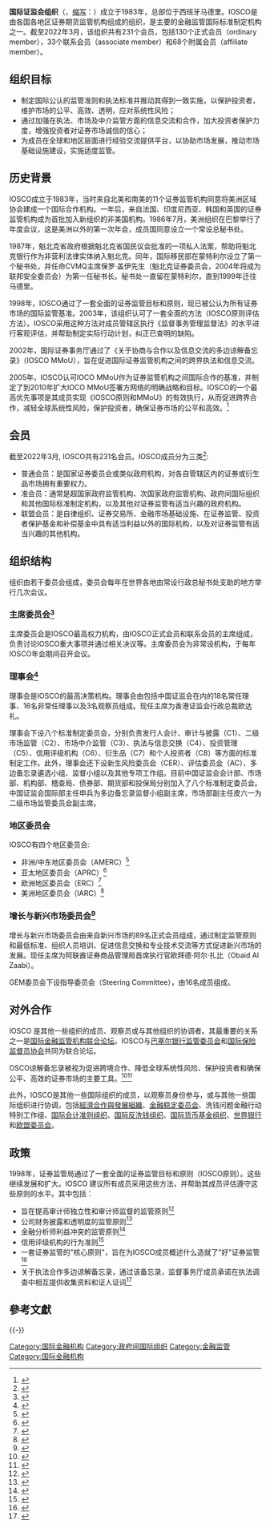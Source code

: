 {{NoteTA
|1 = zh-cn:经济合作与发展组织;zh-tw:經濟合作暨發展組織;
}}
{{Infobox Organisation
| name = 国际证监会组织
| native_name = International Organization of Securities Commissions
| image = 
| image_border = 
| size = 128px
| abbreviation = IOSCO
| motto = 
| formation = {{start date|1983|04}}
| extinction = 
| type = 国际组织
| status = 
| purpose = 制定、实施和促进遵守国际公认的证券监管标准<ref name="about">{{cite web|url=https://www.iosco.org/about/?subsection=about_iosco|title=About the IOSCO|publisher=IOSCO|accessdate=2021-02-05|dead-url=no|archive-date=2019-10-02|archive-url=https://web.archive.org/web/20191002144816/https://www.iosco.org/about/?subsection=about_iosco}}</ref>
| headquarters = {{SPA}}[[马德里|马德里]]
| location = 
| region_served = 
| membership = 227
| membership_year = 2021年2月
| leader_title = [[秘书长|秘书长]]
| leader_name = Paul P. Andrews
| main_organ = 
| parent_organisation = 
| affiliations = 
| num_staff = 30
| num_volunteers = 
| budget = 
| website = {{URL|iosco.org}}
}}
'''国际证监会组织'''（{{lang-en|International Organization of Securities Commissions}}，[[缩写|缩写]]：{{lang|en|'''IOSCO'''}}）成立于1983年，总部位于西班牙马德里。IOSCO是由各国各地区证券期货监管机构组成的组织，是主要的金融监管国际标准制定机构之一。截至2022年3月，该组织共有231个会员，包括130个正式会员（ordinary member），33个联系会员（associate member）和68个附属会员（affiliate member）。

== 组织目标 ==

* 制定国际公认的监管准则和执法标准并推动其得到一致实施，以保护投资者，维护市场的公平、高效、透明，应对系统性风险；
* 通过加强在执法、市场及中介监管方面的信息交流和合作，加大投资者保护力度，增强投资者对证券市场诚信的信心；
* 为成员在全球和地区层面进行经验交流提供平台，以协助市场发展，推动市场基础设施建设，实施适度监管。

== 历史背景 ==
IOSCO成立于1983年，当时来自北美和南美的11个证券监管机构同意将美洲区域协会建成一个国际合作机构。一年后，来自法国、印度尼西亚、韩国和英国的证券监管机构成为首批加入新组织的非美国机构。1986年7月，美洲组织在巴黎举行了年度会议，这是美洲以外的第一次年会，成员国同意设立一个常设总秘书处。

1987年，魁北克省政府根据魁北克省国民议会批准的一项私人法案，帮助将魁北克银行作为非营利法律实体纳入魁北克。同年，国际移民部在蒙特利尔设立了第一个秘书处，并任命CVMQ主席保罗·盖伊先生（魁北克证券委员会，2004年将成为联邦安全委员会）为第一任秘书长。秘书处一直留在蒙特利尔，直到1999年迁往马德里。

1998年，IOSCO通过了一套全面的证券监管目标和原则，现已被公认为所有证券市场的国际监管基准。2003年，该组织认可了一套全面的方法（IOSCO原则评估方法）。IOSCO采用这种方法对成员管辖区执行《监督事务管理监督法》的水平进行客观评估，并帮助制定实际行动计划，纠正已查明的缺陷。

2002年，国际证券事务厅通过了《关于协商与合作以及信息交流的多边谅解备忘录》（IOSCO MMoU），旨在促进国际证券监管机构之间的跨界执法和信息交流。

2005年，IOSCO认可IOCO MMoU作为证券监管机构之间国际合作的基准，并制定了到2010年扩大IOCO MMoU签署方网络的明确战略和目标。IOSCO的一个最高优先事项是其成员实现《IOSCO原则和MMoU》的有效执行，从而促进跨界合作，减轻全球系统性风险，保护投资者，确保证券市场的公平和高效。<ref>{{Cite web|title=about_iosco|url=https://www.iosco.org/about/?subsection=about_iosco|accessdate=2021-02-05|author=|date=|format=|publisher=IOSCO|language=|archive-date=2019-10-02|archive-url=https://web.archive.org/web/20191002144816/https://www.iosco.org/about/?subsection=about_iosco|dead-url=no}}</ref>

== 会员 ==
截至2022年3月, IOSCO共有231名会员。IOSCO成员分为三类<ref>{{Cite web|title=IOSCO Categories & Contributions of Members|url=http://www.iosco.org/about/index.cfm?section=categories|last=IOSCO|access-date=2022-03-05|dead-url=no|archive-date=2019-04-10|archive-url=https://web.archive.org/web/20190410095410/https://www.iosco.org/about/index.cfm?section=categories}}</ref>:

* 普通会员：是国家证券委员会或类似政府机构，对各自管辖区内的证券或衍生品市场拥有重要权力。
* 准会员：通常是超国家政府监管机构、次国家政府监管机构、政府间国际组织和其他国际标准制定机构，以及其他对证券监管有适当兴趣的政府机构。
* 联盟会员：是自律组织、证券交易所、金融市场基础设施、在证券监管、投资者保护基金和补偿基金中具有适当利益以外的国际机构，以及对证券监管有适当兴趣的其他机构。

== 组织结构 ==
组织由若干委员会组成，委员会每年在世界各地由常设行政总秘书处支助的地方举行几次会议。

=== 主席委员会<ref>{{Cite web|title=Presidents Committee|url=https://www.iosco.org/about/?subsection=display_committee&cmtid=1|accessdate=2021-02-05|author=|date=|format=|publisher=IOSCO|language=|archive-date=2020-11-30|archive-url=https://web.archive.org/web/20201130230648/https://www.iosco.org/about/?subsection=display_committee&cmtid=1|dead-url=no}}</ref> ===
主席委员会是IOSCO最高权力机构，由IOSCO正式会员和联系会员的主席组成，负责讨论IOSCO重大事项并通过相关决议等。主席委员会为非常设机构，于每年IOSCO年会期间召开会议。

=== 理事会<ref>{{Cite web|title=IOSCO Board|url=https://www.iosco.org/about/?subsection=display_committee&cmtid=11|accessdate=2021-02-05|author=|date=|format=|publisher=IOSCO|language=|archive-date=2021-02-09|archive-url=https://web.archive.org/web/20210209150459/https://www.iosco.org/about/?subsection=display_committee&cmtid=11|dead-url=no}}</ref> ===
理事会是IOSCO的最高决策机构。理事会由包括中国证监会在内的18名常任理事、16名非常任理事以及3名观察员组成。现任主席为香港证监会行政总裁欧达礼。

理事会下设八个标准制定委员会，分别负责发行人会计、审计与披露（C1）、二级市场监管（C2）、市场中介监管（C3）、执法与信息交换（C4）、投资管理（C5）、信用评级机构（C6）、衍生品（C7）和个人投资者（C8）等方面的标准制定工作。此外，理事会还下设新生风险委员会（CER）、评估委员会（AC）、多边备忘录遴选小组、监督小组以及其他专项工作组。目前中国证监会会计部、市场部、机构部、稽查局、债券部、期货部和投保局分别加入了八个标准制定委员会。中国证监会国际部主任申兵为多边备忘录监督小组副主席，市场部副主任皮六一为二级市场监管委员会副主席。

=== 地区委员会 ===
IOSCO有四个地区委员会:

* 非洲/中东地区委员会（AMERC）<ref>{{Cite web|title=Africa / Middle-East Regional Committee|url=https://www.iosco.org/about/?subsection=display_committee&cmtid=7|accessdate=2021-02-05|author=|date=|format=|publisher=IOSCO|language=|archive-date=2020-10-30|archive-url=https://web.archive.org/web/20201030034733/https://www.iosco.org/about/?subsection=display_committee&cmtid=7|dead-url=no}}</ref>
* 亚太地区委员会（APRC）<ref>{{Cite web|title=Asia-Pacific Regional Committee|url=https://www.iosco.org/about/?subsection=display_committee&cmtid=6|accessdate=2021-02-05|author=|date=|format=|publisher=IOSCO|language=|archive-date=2021-02-10|archive-url=https://web.archive.org/web/20210210120100/https://www.iosco.org/about/?subsection=display_committee&cmtid=6|dead-url=no}}</ref>
* 欧洲地区委员会（ERC）<ref>{{Cite web|title=European Regional Committee|url=https://www.iosco.org/about/?subsection=display_committee&cmtid=4|accessdate=2021-02-05|author=|date=|format=|publisher=IOSCO|language=|archive-date=2020-11-30|archive-url=https://web.archive.org/web/20201130225354/https://www.iosco.org/about/?subsection=display_committee&cmtid=4|dead-url=no}}</ref>
* 美洲地区委员会（IARC）<ref>{{Cite web|title=Inter-American Regional Committee|url=https://www.iosco.org/about/?subsection=display_committee&cmtid=9|accessdate=2021-02-05|author=|date=|format=|publisher=IOSCO|language=|archive-date=2021-02-09|archive-url=https://web.archive.org/web/20210209160717/https://www.iosco.org/about/?subsection=display_committee&cmtid=9|dead-url=no}}</ref>

=== 增长与新兴市场委员会<ref>{{Cite web|title=Growth and Emerging Markets Committee|url=https://www.iosco.org/about/?subsection=display_committee&cmtid=8|accessdate=2021-02-05|author=|date=|format=|publisher=IOSCO|language=|archive-date=2020-09-01|archive-url=https://web.archive.org/web/20200901094503/https://www.iosco.org/about/?subsection=display_committee&cmtid=8|dead-url=no}}</ref> ===
增长与新兴市场委员会由来自新兴市场的89名正式会员组成，通过制定监管原则和最低标准、组织人员培训、促进信息交换和专业技术交流等方式促进新兴市场的发展。现任主席为阿联酋证券商品管理局首席执行官欧拜德·阿尔·扎比（Obaid Al Zaabi）。

GEM委员会下设指导委员会（Steering Committee），由16名成员组成。

== 对外合作 ==
IOSCO 是其他一些组织的成员、观察员或与其他组织的协调者。其最重要的关系之一是[[国际金融监管机构联合论坛|国际金融监管机构联合论坛]]。IOSCO与[[巴塞尔银行监管委员会|巴塞尔银行监管委员会]]和[[国际保险监督员协会|国际保险监督员协会]]共同为联合论坛。

OSCO谅解备忘录被视为促进跨境合作、降低全球系统性风险、保护投资者和确保公平、高效的证券市场的主要工具。<ref>{{Cite web|title=Multilateral Memorandum of Understanding Concerning Consultation and Co-operation and the Exchange of Information|url=http://www.iosco.org/library/pubdocs/pdf/IOSCOPD126.pdf|date=May 2002|last=IOSCO|access-date=2021-02-05|archive-date=2020-10-19|archive-url=https://web.archive.org/web/20201019221230/https://www.iosco.org/library/pubdocs/pdf/IOSCOPD126.pdf|dead-url=no}}</ref><ref>{{Cite web|title=List of Signatories to the IOSCO Multilateral Memorandum of Understanding|url=http://www.iosco.org/library/index.cfm?section=mou_siglist|last=IOSCO|access-date=2021-02-05|archive-date=2009-05-10|archive-url=https://web.archive.org/web/20090510212911/http://www.iosco.org/library/index.cfm?section=mou_siglist|dead-url=yes}}</ref>

此外，IOSCO是其他一些国际组织的成员，以观察员身份参与，或与其他一些国际组织进行协调，包括[[經濟合作與發展組織|經濟合作與發展組織]]、[[金融稳定委员会|金融稳定委员会]]、洗钱问题金融行动特别工作组、[[国际会计准则组织|国际会计准则组织]]、[[国际反洗钱组织|国际反洗钱组织]]、[[国际货币基金组织|国际货币基金组织]]、[[世界银行|世界银行]]和[[欧盟委员会|欧盟委员会]]。

== 政策 ==
1998年，证券监管局通过了一套全面的证券监管目标和原则（IOSCO原则）。这些继续发展和扩大。IOSCO 建议所有成员采用这些方法，并帮助其成员评估遵守这些原则的水平。其中包括：

* 旨在提高审计师独立性和审计师监督的监管原则<ref>{{Cite web|title=Principles for Auditor Oversight|url=http://www.iosco.org/library/pubdocs/pdf/IOSCOPD134.pdf|date=Oct 2002|last=IOSCO|publisher=IOSCO Technical Committee|access-date=2021-02-05|archive-date=2016-03-03|archive-url=https://web.archive.org/web/20160303232557/http://www.iosco.org/library/pubdocs/pdf/IOSCOPD134.pdf|dead-url=no}}</ref>
* 公司财务披露和透明度的监管原则<ref>{{Cite web|title=Principles for Ongoing Disclosure and Material Development Reporting by Listed Entities|url=http://www.iosco.org/library/pubdocs/pdf/IOSCOPD132.pdf|date=Oct 2002|last=IOSCO|publisher=IOSCO Technical Committee|access-date=2021-02-05|archive-date=2016-03-03|archive-url=https://web.archive.org/web/20160303232552/http://www.iosco.org/library/pubdocs/pdf/IOSCOPD132.pdf|dead-url=no}}</ref>
* 金融分析师利益冲突的监管原则<ref>{{Cite web|title=Statement Of Principles For Addressing Sell-Side Securities Analyst Conflicts Of Interest|url=http://www.iosco.org/library/pubdocs/pdf/IOSCOPD150.pdf|date=25 Sep 2003|last=IOSCO|publisher=IOSCO Technical Committee|access-date=2021-02-05|archive-date=2021-02-16|archive-url=https://web.archive.org/web/20210216224622/https://www.iosco.org/library/pubdocs/pdf/IOSCOPD150.pdf|dead-url=no}}</ref>
* 信用评级机构的行为准则<ref>{{Cite web|title=Code Of Conduct Fundamentals For Credit Rating Agencies|url=http://www.iosco.org/library/pubdocs/pdf/IOSCOPD180.pdf|date=Dec 2004|last=IOSCO|publisher=IOSCO Technical Committee|access-date=2021-02-05|archive-date=2009-05-10|archive-url=https://web.archive.org/web/20090510210929/http://www.iosco.org/library/pubdocs/pdf/IOSCOPD180.pdf|dead-url=no}}</ref>
* 一套证券监管的"核心原则"，旨在为IOSCO成员概述什么造就了"好"证券监管<ref>{{Cite web|title=Objectives and Principles of Securities Regulation|url=http://www.iosco.org/library/pubdocs/pdf/IOSCOPD154.pdf|date=May 2003|last=IOSCO|publisher=IOSCO|access-date=2021-02-05|archive-date=2005-08-29|archive-url=https://web.archive.org/web/20050829080215/http://www.iosco.org/library/pubdocs/pdf/IOSCOPD154.pdf|dead-url=no}}</ref>
* 关于执法合作多边谅解备忘录，通过该备忘录，监督事务厅成员承诺在执法调查中相互提供收集资料和证人证词<ref>{{Cite web|title=Multilateral Memorandum Of Understanding Concerning Consultation And Co-operation And The Exchange Of Information|url=http://www.iosco.org/library/pubdocs/pdf/IOSCOPD126.pdf|date=May 2002|last=IOSCO|publisher=IOSCO|access-date=2021-02-05|archive-date=2020-10-19|archive-url=https://web.archive.org/web/20201019221230/https://www.iosco.org/library/pubdocs/pdf/IOSCOPD126.pdf|dead-url=no}}</ref>

==參考文獻==
{{Reflist}}

{{-}}
{{世界银行}}
{{Central banks}}

[[Category:国际金融机构|Category:国际金融机构]]
[[Category:政府间国际组织|Category:政府间国际组织]]
[[Category:金融监管|Category:金融监管]]
[[Category:国际金融机构|Category:国际金融机构]]